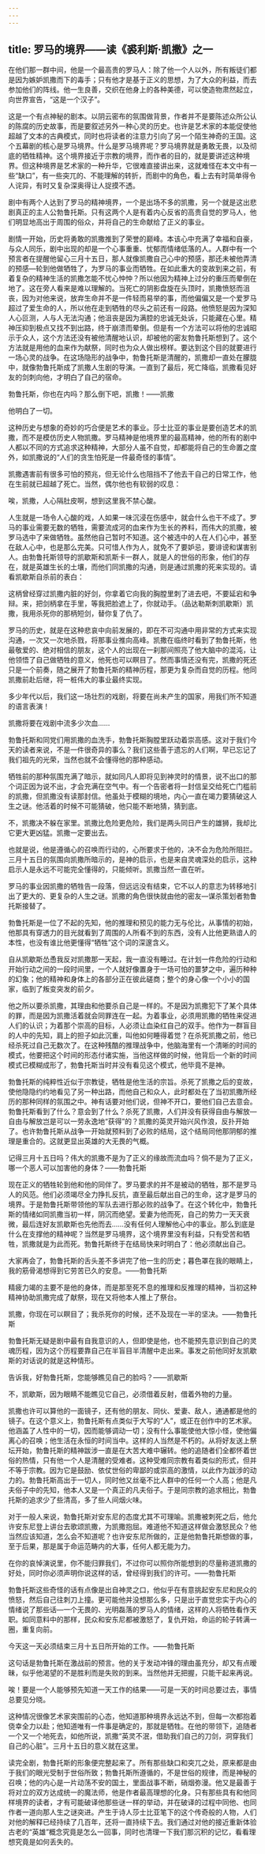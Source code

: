 ```yaml
---
---
---
```

title: 罗马的境界——读《裘利斯·凯撒》之一
---




在他们那一群中间，他是一个最高贵的罗马人：除了他一个人以外，所有叛徒们都是因为嫉妒凯撒而下的毒手；只有他才是基于正义的思想，为了大众的利益，而去参加他们的阵线。他一生良善，交织在他身上的各种美德，可以使造物肃然起立，向世界宣告，“这是一个汉子”。

这是一个有点神秘的剧本。以阴云密布的氛围做背景，作者并不是要陈述众所公认的陈腐的历史故事，而是要叙述另外一种心灵的历史。也许是艺术家的本能促使他超越了文本的古典模式，同时也将读者的注意力引向了另一个陌生神奇的王国。这个五幕剧的核心是罗马境界。什么是罗马境界呢？罗马境界就是勇敢无畏，以及彻底的牺牲精神。这个境界接近于宗教的境界，而作者的目的，就是要讲述这种境界。但这种境界是艺术家的一种升华，它很难直接讲出来，这就难怪在本文中有一些“缺口”，有一些突兀的、不能理解的转折，而剧中的角色，看上去有时简单得令人诧异，有时又复杂深奥得让人捉摸不透。

剧中有两个人达到了罗马的精神境界，一个是出场不多的凯撒，另一个就是这出悲剧真正的主人公勃鲁托斯。只有这两个人是有着内心反省的高贵自觉的罗马人，他们明显地高出于周围的俗众，并将自己的生命献给了正义的事业。

剧情一开始，历史将勇敢的凯撒推到了荣誉的巅峰。本该心中充满了幸福和自豪，与众人同乐，剧中出现的却是一个心事重重、忧郁而情绪低落的人。人群中有一个预言者在提醒他留心三月十五日，那人就像凯撒自己心中的预感，那还未被他弄清的预感—轮到他做牺牲了，为罗马的事业而牺牲。在如此重大的变故到来之前，有着复杂的精神生活的凯撒怎能不忧心忡忡？所以他因为精神上过分的重压而晕倒在地了。这在旁人看来是难以理解的。当死亡的阴影盘旋在头顶时，凯撒愤怒而沮丧，因为对他来说，放弃生命并不是一件轻而易举的事，而他偏偏又是一个爱罗马超过了爱生命的人，所以他在走到牺牲的尽头之前还有一段路。他愤怒是因为深知人心叵测，人与人无法沟通；他沮丧是因为满腔的忠诚无处诉，只能藏在心里。精神压抑到极点又找不到出路，终于崩溃而晕倒。但是有一个方法可以将他的忠诚昭示于众人，这个方法还没有被他清醒地认识，却被他的密友勃鲁托斯想到了。这个方法就是用他的血来作为献祭，同时也为众人做出榜样。要达到这个目的就要进行一场心灵的战争。在这场隐形的战争中，勃鲁托斯是清醒的，凯撒却一直处在朦胧中，就像勃鲁托斯成了凯撒人生剧的导演。一直到了最后，死亡降临，凯撒看见好友的剑刺向他，才明白了自己的宿命。

勃鲁托斯，你也在内吗？那么倒下吧，凯撒！——凯撒

他明白了一切。

这种历史与想象的奇妙的巧合便是艺术的事业。莎士比亚的事业是要创造艺术的凯撒，而不是模仿历史人物凯撒。罗马精神是他境界里的最高精神，他的所有的剧中人都以不同的方式追求这种精神，大部分人虽不自觉，却都能将自己的生命置之度外，如凯撒说的“人们的贪生怕死是一件最奇怪的事情”。

凯撒遇害前有很多可怕的预兆，但无论什么也阻挡不了他去干自己的日常工作，他在生前就已超越了死亡。当然，偶尔他也有软弱的叹息：

唉，凯撒，人心隔肚皮啊，想到这里我不禁心酸。

人生就是一场令人心酸的戏，人如果一味沉浸在伤感中，就会什么也干不成了。罗马的事业需要无数的牺牲，需要流成河的血来作为生长的养料，而伟大的凯撒，被罗马选中了来做牺牲。虽然他自己暂时不知道。这个被选中的人在人们心中，甚至在敌人心中，也是那么完美。只可惜人作为人，就免不了要妒忌，要诽谤和谋害别人。由勃鲁托斯领导的凯歇斯和凯斯卡一群人，就是人的世俗的形象，他们的存在，就是英雄生长的土壤，而他们同凯撒的沟通，则是通过凯撒的死来实现的。请看凯歇斯自杀前的表白：

这柄曾经穿过凯撒内脏的好剑，你拿着它向我的胸膛里刺了进去吧，不要延宕和争辩。来，把剑柄拿在手里，等我把脸遮上了，你就动手。（品达勒斯刺凯歇斯）凯撒，我用杀死你的那柄短剑，替你复了仇了。

罗马的历史，就是在这种悲哀中向前发展的，即在不可沟通中用非常的方式来实现沟通，一次又一次地杀戮，将那事业推向高峰。凯撒在临终时看到了勃鲁托斯，他最敬爱的、绝对相信的朋友，这个人的出现在一刹那间照亮了他大脑中的混沌，让他领悟了自己做牺牲的意义，他死也可以瞑目了。然而事情还没有完，凯撒的死还只是一个前奏，随之展开了勃鲁托斯的精神历程，那更为复杂而自觉的历程。他同凯撒前赴后继，将一桩伟大的事业最终实现。

多少年代以后，我们这一场壮烈的戏剧，将要在尚未产生的国家，用我们所不知道的语言表演！

凯撒将要在戏剧中流多少次血……

勃鲁托斯和同党们用凯撒的血洗手，勃鲁托斯胸膛里跃动着崇高感。这对于我们今天的读者来说，不是一件很奇异的事么？我们这些善于遗忘的人们啊，早已忘记了我们祖先的光荣，当然也就不会懂得他的那种感动。

牺牲前的那种氛围充满了暗示，就如同凡人即将见到神灵时的情景，说不出口的那个词正因为说不出，才会充满在空气中。有一个告密者将一封信呈交给死亡门槛前的凯撒，但凯撒没有读那封信。他虽处于模糊的境地，内心一直在竭力要猜破这人生之谜。他活着的时候不可能猜破，他只能不断地猜，猜到底。

不，凯撒决不躲在家里。凯撒比危险更危险，我们是两头同日产生的雄狮，我却比它更大更凶猛。凯撒一定要出去。

也就是说，他是遵循心的召唤而行动的，心所要求于他的，决不会为危险所阻拦。三月十五日的氛围向凯撒所暗示的，是神的启示，也是来自灵魂深处的启示，这种启示人是永远不可能完全懂得的，只能倾听。凯撒当然一直在听。

罗马的事业因凯撒的牺牲告一段落，但远远没有结束，它不以人的意志为转移地引出了更大的、更复杂的人生之谜。凯撒的角色很快就由他的密友—谋杀策划者勃鲁托斯接替了。

勃鲁托斯是一位了不起的先知，他的推理和预见的能力无与伦比，从事情的初始，他那具有穿透力的目光就看到了周围的人所看不到的东西，没有人比他更熟谙人的本性，也没有谁比他更懂得“牺牲”这个词的深邃含义。

自从凯歇斯怂恿我反对凯撒那一天起，我一直没有睡过。在计划一件危险的行动和开始行动之间的一段时间里，一个人就好像置身于一场可怕的噩梦之中，遍历种种的幻象；他的精神和身体上的各部分正在彼此磋商；整个的身心像一个小小的国家，临到了叛变突发的前夕。

他之所以要杀凯撒，其理由和他要杀自己是一样的。不是因为凯撒犯下了某个具体的罪，而是因为凯撒活着就会同罪连在一起。为着事业，必须用凯撒的牺牲来促进人们的认识；为着那个崇高的目标，人必须让血染红自己的双手。他作为一群盲目的人中的先知，肩上的担子如此沉重，叫他如何睡得着觉？在杀死凯撒之前，他已经杀死过自己无数次了。在这种残酷的推理战争中，他脑海里有一个清晰的时间的模式，他要把这个时间的形态付诸实施，当他这样做的时候，他背后一个新的时间模式已模糊成形了，勃鲁托斯当时并没有看见这个模式，他毕竟不是神。

勃鲁托斯的纯粹性近似于宗教徒，牺牲是他生活的宗旨。杀死了凯撒之后的变故，使他隐隐约约地看见了另一种出路，而他自己和众人，此时都处在了当初凯撒所经历的那种同样的氛围之中。神有话要对他们说，但神不开口，要他们自己去意会。勃鲁托斯看到了什么？意会到了什么？杀死了凯撒，人们并没有获得自由与解放—自由与解放岂是可以一劳永逸地“获得”的？凯撒的英灵开始兴风作浪，反扑开始了。也许勃鲁托斯从战争一开始就预料到了必败的结局，这个结局同他那阴郁的推理是重合的。这就更显出英雄的大无畏的气概。

记得三月十五日吗？伟大的凯撒不是为了正义的缘故而流血吗？倘不是为了正义，哪一个恶人可以加害他的身体？——勃鲁托斯

现在正义的牺牲轮到他和他的同伴了。罗马要求的并不是被动的牺牲，那不是罗马人的风范。他们必须竭尽全力挣扎反抗，直至最后献出自己的生命，这才是罗马的境界。于是勃鲁托斯带领他的军队去进行那必败的战争了。在这个转化中，勃鲁托斯的情绪如同凯撒当初一样，阴沉而绝望。爱妻为他而死，自己的势力一天天衰微，最后连好友凯歇斯也先他而去……没有任何人理解他心中的事业。那么到底是什么在支撑他的精神呢？当然是罗马境界，这个境界里没有利益，只有受苦和牺牲，凯撒就是为此而死。勃鲁托斯终于在结局快来时明白了：他必须献出自己。

大家再会了，勃鲁托斯的舌头差不多讲完了他一生的历史；暮色罩在我的眼睛上，我的筋骨渴想得到它劳苦已久的安息。——勃鲁托斯

精疲力竭的主要不是他的身体，而是那至死不息的推理和反推理的精神，当初这种精神协助凯撒完成了献祭，现在又将他本人推上了祭台。

凯撒，你现在可以瞑目了；我杀死你的时候，还不及现在一半的坚决。——勃鲁托斯

勃鲁托斯无疑是剧中最有自我意识的人，但即使是他，也不能预先意识到自己的灵魂历程，因为这个历程要靠自己在半盲目半清醒中走出来。事发之前他同好友凯歇斯的对话说的就是这种情形。

告诉我，好勃鲁托斯，您能够瞧见自己的脸吗？——凯歇斯

不，凯歇斯，因为眼睛不能瞧见它自己，必须借着反射，借着外物的力量。

凯撒也许可以算他的一面镜子，还有他的朋友、同伙、爱妻、敌人，通通都是他的镜子。在这个意义上，勃鲁托斯有点类似于大写的“人”，或正在创作中的艺术家。他涵盖了人性中的一切，因而能够调动一切；没有什么事能使他大惊小怪，使他偏离心的召唤；他生活在永恒的时间当中。这样的人当然是不朽的。从将好友送上祭坛开始，勃鲁托斯的精神跋涉一直是在大苦大难中辗转。他的追随者们全都怀着世俗的热情，只有他一个人是清醒的受难者。这种受难同宗教有着类似的形式，但并不等于宗教。因为它是鼓励、依仗世俗的卑鄙的或崇高的激情，以此作为跋涉的动力的。勃鲁托斯高出于一切人，同时他又丝毫不比人群中的任何一个人高；他是凡夫俗子中的先知，他本人又是一个真正的凡夫俗子。于是同宗教的追求相比，勃鲁托斯的追求少了些清高，多了些人间烟火味。

对于一般人来说，勃鲁托斯对安东尼的态度尤其不可理喻。凯撒被刺死之后，他允许安东尼登上讲台去歌颂凯撒，为凯撒抱屈。难道他不知道这样做会激怒民众？他当然应该知道，怎么会不知道呢？也许安东尼所做的，正是他勃鲁托斯想做的事，至于后果，那是属于命运范畴内的大事，任何人都无能为力。

在你的哀悼演说里，你不能归罪我们，不过你可以照你所能想到的尽量称道凯撒的好处，同时你必须声明你说这样的话，曾经得到我们的许可。——勃鲁托斯

勃鲁托斯这些奇怪的话有点像是出自神灵之口，他似乎在有意挑起安东尼和民众的愤怒，然后自己往刺刀上撞。更可能他并没想那么多，只是出于直觉忠实于内心的情绪说了那些话—一个无畏的、光明磊落的罗马人的情绪，这样的人将牺牲看作天职。如同意料中的那样，民众和安东尼都被激怒了，复仇开始，命运的轮子转满一圈，重复向前。

今天这一天必须结束三月十五日所开始的工作。——勃鲁托斯

这句话是勃鲁托斯在激战前的预言。他的关于发动冲锋的理由虽充分，却又有点暧昧，似乎他渴望的不是胜利而是失败的到来。当然他并无把握，只能干起来再说。

唉！要是一个人能够预先知道一天工作的结果——可是一天的时间总要过去，事情总要见分晓。

这种情况很像艺术家突围前的心态，他知道那种境界永远达不到，但每一次都抱着侥幸全力以赴；他知道唯有一件事是确定的，那就是牺牲。在他的带领下，追随者一个又一个地死去，如他所说，凯撒“英灵不泯，借助我们自己的刀剑，洞穿我们自己的心脏”。三月十五日的意义就在这里。

读完全剧，勃鲁托斯的形象便完整起来了。所有那些缺口和突兀之处，原来都是由于我们的眼光受制于世俗所致；勃鲁托斯所遵循的，不是世俗的规律，而是神秘的召唤；他的内心是一片动荡不安的国土，里面战事不断，硝烟弥漫。他又是最善于将对立的双方达成统一的魔法师，他是作者最高理想的化身。只有那些具有和他同样境界的读者，才有可能破译他那些谜一样的举动，并在破译的过程中同他、也同作者一道向那人生之谜突进。产生于诗人莎士比亚笔下的这个传奇般的人物，人们对他的解释已经持续了几百年，还将一直持续下去。我们通过对他的接近重新体验古老的“英雄”概念究竟是怎么一回事，同时也清理一下我们那沉积的记忆，看看理想究竟是如何丢失的。
